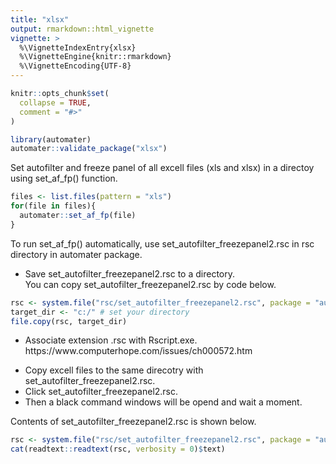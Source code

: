 ```yaml
---
title: "xlsx"
output: rmarkdown::html_vignette
vignette: >
  %\VignetteIndexEntry{xlsx}
  %\VignetteEngine{knitr::rmarkdown}
  %\VignetteEncoding{UTF-8}
---
```


```r
knitr::opts_chunk$set(
  collapse = TRUE,
  comment = "#>"
)
```

```r
library(automater)
automater::validate_package("xlsx")
```


Set autofilter and freeze panel of all excell files (xls and xlsx) in a directoy using set_af_fp() function.

```r
files <- list.files(pattern = "xls")
for(file in files){
  automater::set_af_fp(file)
}
```

To run set_af_fp() automatically, use set_autofilter_freezepanel2.rsc in rsc directory in automater package.

- Save set_autofilter_freezepanel2.rsc to a directory.    
  You can copy set_autofilter_freezepanel2.rsc by code below.    

```r
rsc <- system.file("rsc/set_autofilter_freezepanel2.rsc", package = "automater")
target_dir <- "c:/" # set your directory
file.copy(rsc, target_dir)
```

- Associate extension .rsc with Rscript.exe.    
  https://www.computerhope.com/issues/ch000572.htm    

<!--
  # assoc .rsc=rscript
  # ftype rscript="D:\pf\R\R-4.2.3\bin\x64\Rscript.exe" "%1"
  # file.path(R.home(), "bin", "x64", "Rscript.exe")
  # assoc .rsc
  # ftype rscript
-->

- Copy excell files to the same direcotry with set_autofilter_freezepanel2.rsc.   
- Click set_autofilter_freezepanel2.rsc.   
- Then a black command windows will be opend and wait a moment.   

Contents of set_autofilter_freezepanel2.rsc is shown below. 

```r
rsc <- system.file("rsc/set_autofilter_freezepanel2.rsc", package = "automater")
cat(readtext::readtext(rsc, verbosity = 0)$text)
```
